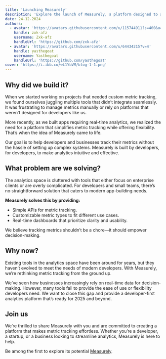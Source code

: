 ```yaml
---
title: 'Launching Measurely'
description: 'Explore the launch of Measurely, a platform designed to streamline metric tracking and empower businesses with real-time data insights.'
date: 24-12-2024
authors:
  - avatar: 'https://avatars.githubusercontent.com/u/115744911?s=400&u=11099f3633a7d52212e4369fe8a3727082075dd3&v=4'
    handle: zxk-afz
    username: Zxk-afz
    handleUrl: 'https://github.com/zxk-afz'
  - avatar: 'https://avatars.githubusercontent.com/u/64434215?v=4'
    handle: yasthegoat
    username: Yasthegoat
    handleUrl: 'https://github.com/yasthegoat'
cover: 'https://i.ibb.co/wL1YbVM/blog-1-1.png'
---
```


## Why did we build it?

When we started working on projects that needed custom metric tracking, we found ourselves juggling multiple tools that didn’t integrate seamlessly. It was frustrating to manage metrics manually or rely on platforms that weren’t designed for developers like us.

More recently, as we built apps requiring real-time analytics, we realized the need for a platform that simplifies metric tracking while offering flexibility. That’s when the idea of Measurely came to life.

Our goal is to help developers and businesses track their metrics without the hassle of setting up complex systems. Measurely is built by developers, for developers, to make analytics intuitive and effective.

## What problem are we solving?

The analytics space is cluttered with tools that either focus on enterprise clients or are overly complicated. For developers and small teams, there’s no straightforward solution that caters to modern app-building needs.

**Measurely solves this by providing:**
- Simple APIs for metric tracking.
- Customizable metric types to fit different use cases.
- Real-time dashboards that prioritize clarity and usability.

We believe tracking metrics shouldn’t be a chore—it should empower decision-making.

## Why now?

Existing tools in the analytics space have been around for years, but they haven’t evolved to meet the needs of modern developers. With Measurely, we’re rethinking metric tracking from the ground up.

We’ve seen how businesses increasingly rely on real-time data for decision-making. However, many tools fail to provide the ease of use or flexibility developers need. We want to close this gap and provide a developer-first analytics platform that’s ready for 2025 and beyond.

## Join us

We’re thrilled to share Measurely with you and are committed to creating a platform that makes metric tracking effortless. Whether you’re a developer, a startup, or a business looking to streamline analytics, Measurely is here to help.

Be among the first to explore its potential [Measurely](https://measurely.dev).
